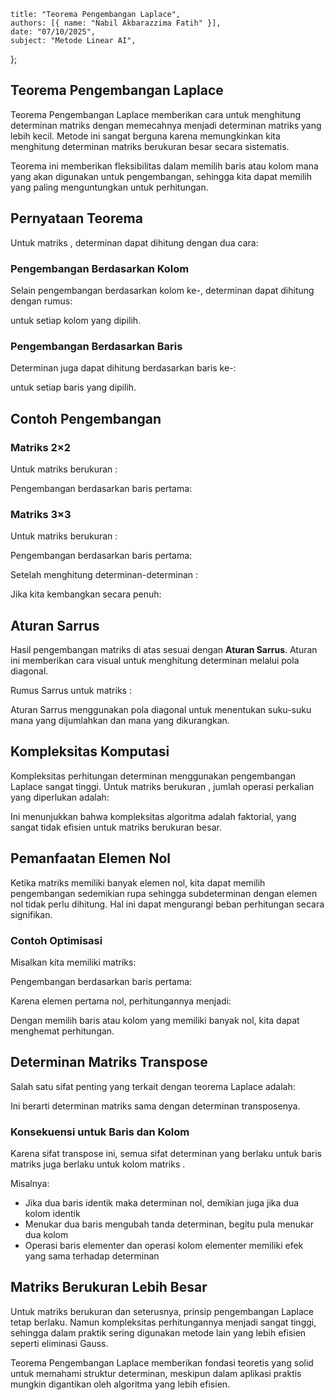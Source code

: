     title: "Teorema Pengembangan Laplace",
    authors: [{ name: "Nabil Akbarazzima Fatih" }],
    date: "07/10/2025",
    subject: "Metode Linear AI",
};

## Teorema Pengembangan Laplace

Teorema Pengembangan Laplace memberikan cara untuk menghitung determinan matriks dengan memecahnya menjadi determinan matriks yang lebih kecil. Metode ini sangat berguna karena memungkinkan kita menghitung determinan matriks berukuran besar secara sistematis.

Teorema ini memberikan fleksibilitas dalam memilih baris atau kolom mana yang akan digunakan untuk pengembangan, sehingga kita dapat memilih yang paling menguntungkan untuk perhitungan.

## Pernyataan Teorema

Untuk matriks <InlineMath math="A \in \mathbb{R}^{n \times n}" />, determinan dapat dihitung dengan dua cara:

### Pengembangan Berdasarkan Kolom

Selain pengembangan berdasarkan kolom ke-<InlineMath math="j" />, determinan dapat dihitung dengan rumus:

<MathContainer>
<BlockMath math="\det A = \sum_{i=1}^{n} (-1)^{i+j} \cdot a_{ij} \cdot \det A_{ij}" />
</MathContainer>

untuk setiap kolom <InlineMath math="j \in \{1, 2, \ldots, n\}" /> yang dipilih.

### Pengembangan Berdasarkan Baris

Determinan juga dapat dihitung berdasarkan baris ke-<InlineMath math="i" />:

<MathContainer>
<BlockMath math="\det A = \sum_{j=1}^{n} (-1)^{i+j} \cdot a_{ij} \cdot \det A_{ij}" />
</MathContainer>

untuk setiap baris <InlineMath math="i \in \{1, 2, \ldots, n\}" /> yang dipilih.

## Contoh Pengembangan

### Matriks 2×2

Untuk matriks berukuran <InlineMath math="n = 2" />:

<BlockMath math="A = \begin{pmatrix} a_{11} & a_{12} \\ a_{21} & a_{22} \end{pmatrix}" />

Pengembangan berdasarkan baris pertama:

<MathContainer>
<BlockMath math="\det A = a_{11} \cdot \det(a_{22}) - a_{12} \cdot \det(a_{21})" />
<BlockMath math="= a_{11} \cdot a_{22} - a_{12} \cdot a_{21}" />
</MathContainer>

### Matriks 3×3

Untuk matriks berukuran <InlineMath math="n = 3" />:

<BlockMath math="A = \begin{pmatrix} a_{11} & a_{12} & a_{13} \\ a_{21} & a_{22} & a_{23} \\ a_{31} & a_{32} & a_{33} \end{pmatrix}" />

Pengembangan berdasarkan baris pertama:

<MathContainer>
<BlockMath math="\det A = a_{11} \cdot \det \begin{pmatrix} a_{22} & a_{23} \\ a_{32} & a_{33} \end{pmatrix}" />
<BlockMath math="- a_{12} \cdot \det \begin{pmatrix} a_{21} & a_{23} \\ a_{31} & a_{33} \end{pmatrix}" />
<BlockMath math="+ a_{13} \cdot \det \begin{pmatrix} a_{21} & a_{22} \\ a_{31} & a_{32} \end{pmatrix}" />
</MathContainer>

Setelah menghitung determinan-determinan <InlineMath math="2 \times 2" />:

<MathContainer>
<BlockMath math="= a_{11} \cdot (a_{22} \cdot a_{33} - a_{23} \cdot a_{32})" />
<BlockMath math="- a_{12} \cdot (a_{21} \cdot a_{33} - a_{23} \cdot a_{31})" />
<BlockMath math="+ a_{13} \cdot (a_{21} \cdot a_{32} - a_{22} \cdot a_{31})" />
</MathContainer>

Jika kita kembangkan secara penuh:

<MathContainer>
<BlockMath math="= a_{11} \cdot a_{22} \cdot a_{33} - a_{11} \cdot a_{23} \cdot a_{32}" />
<BlockMath math="- a_{12} \cdot a_{21} \cdot a_{33} + a_{12} \cdot a_{23} \cdot a_{31}" />
<BlockMath math="+ a_{13} \cdot a_{21} \cdot a_{32} - a_{13} \cdot a_{22} \cdot a_{31}" />
</MathContainer>

## Aturan Sarrus

Hasil pengembangan matriks <InlineMath math="3 \times 3" /> di atas sesuai dengan **Aturan Sarrus**. Aturan ini memberikan cara visual untuk menghitung determinan <InlineMath math="3 \times 3" /> melalui pola diagonal.

Rumus Sarrus untuk matriks <InlineMath math="3 \times 3" />:

<MathContainer>
<BlockMath math="\det A = a_{11}a_{22}a_{33} + a_{12}a_{23}a_{31} + a_{13}a_{21}a_{32}" />
<BlockMath math="- a_{13}a_{22}a_{31} - a_{11}a_{23}a_{32} - a_{12}a_{21}a_{33}" />
</MathContainer>

Aturan Sarrus menggunakan pola diagonal untuk menentukan suku-suku mana yang dijumlahkan dan mana yang dikurangkan.

## Kompleksitas Komputasi

Kompleksitas perhitungan determinan menggunakan pengembangan Laplace sangat tinggi. Untuk matriks berukuran <InlineMath math="n \times n" />, jumlah operasi perkalian yang diperlukan adalah:

<MathContainer>
<BlockMath math="n \cdot (n-1) \cdot (n-2) \cdot \ldots \cdot 2 \cdot 1 \cdot (n-1)" />
<BlockMath math="= n! \cdot (n-1)" />
</MathContainer>

Ini menunjukkan bahwa kompleksitas algoritma adalah faktorial, yang sangat tidak efisien untuk matriks berukuran besar.

## Pemanfaatan Elemen Nol

Ketika matriks memiliki banyak elemen nol, kita dapat memilih pengembangan sedemikian rupa sehingga subdeterminan dengan elemen nol tidak perlu dihitung. Hal ini dapat mengurangi beban perhitungan secara signifikan.

### Contoh Optimisasi

Misalkan kita memiliki matriks:

<BlockMath math="A = \begin{pmatrix} 0 & 3 & 3 \\ 2 & 2 & 0 \\ 1 & 0 & 1 \end{pmatrix}" />

Pengembangan berdasarkan baris pertama:

<MathContainer>
<BlockMath math="\det A = 0 \cdot \det(\ldots) - 3 \cdot \det \begin{pmatrix} 2 & 0 \\ 1 & 1 \end{pmatrix}" />
<BlockMath math="+ 3 \cdot \det \begin{pmatrix} 2 & 2 \\ 1 & 0 \end{pmatrix}" />
</MathContainer>

Karena elemen pertama nol, perhitungannya menjadi:

<MathContainer>
<BlockMath math="= -3 \cdot (2 \cdot 1 - 0 \cdot 1) + 3 \cdot (2 \cdot 0 - 2 \cdot 1)" />
<BlockMath math="= -3 \cdot 2 + 3 \cdot (-2)" />
<BlockMath math="= -6 - 6 = -12" />
</MathContainer>

Dengan memilih baris atau kolom yang memiliki banyak nol, kita dapat menghemat perhitungan.

## Determinan Matriks Transpose

Salah satu sifat penting yang terkait dengan teorema Laplace adalah:

<BlockMath math="\det A^T = \det A" />

Ini berarti determinan matriks sama dengan determinan transposenya.

### Konsekuensi untuk Baris dan Kolom

Karena sifat transpose ini, semua sifat determinan yang berlaku untuk baris matriks <InlineMath math="A" /> juga berlaku untuk kolom matriks <InlineMath math="A" />.

Misalnya:
- Jika dua baris identik maka determinan nol, demikian juga jika dua kolom identik
- Menukar dua baris mengubah tanda determinan, begitu pula menukar dua kolom
- Operasi baris elementer dan operasi kolom elementer memiliki efek yang sama terhadap determinan

## Matriks Berukuran Lebih Besar

Untuk matriks berukuran <InlineMath math="n = 4" /> dan seterusnya, prinsip pengembangan Laplace tetap berlaku. Namun kompleksitas perhitungannya menjadi sangat tinggi, sehingga dalam praktik sering digunakan metode lain yang lebih efisien seperti eliminasi Gauss.

Teorema Pengembangan Laplace memberikan fondasi teoretis yang solid untuk memahami struktur determinan, meskipun dalam aplikasi praktis mungkin digantikan oleh algoritma yang lebih efisien.